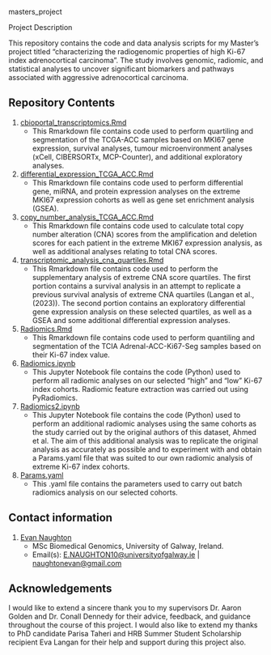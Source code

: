 masters_project

Project Description

This repository contains the code and data analysis scripts for my
Master's project titled "characterizing the radiogenomic properties of
high Ki-67 index adrenocortical carcinoma". The study involves genomic,
radiomic, and statistical analyses to uncover significant biomarkers and
pathways associated with aggressive adrenocortical carcinoma.

## Repository Contents

1.  [cbioportal_transcriptomics.Rmd](#cbioportal_transcriptomics.Rmd)
    -   This Rmarkdown file contains code used to perform quartiling and
        segmentation of the TCGA-ACC samples based on MKI67 gene
        expression, survival analyses, tumour microenvironment analyses
        (xCell, CIBERSORTx, MCP-Counter), and additional exploratory
        analyses.
2.  [differential_expression_TCGA_ACC.Rmd](#differential_expression_TCGA_ACC.Rmd)
    -   This Rmarkdown file contains code used to perform differential
        gene, miRNA, and protein expression analyses on the extreme
        MKI67 expression cohorts as well as gene set enrichment analysis
        (GSEA).
3.  [copy_number_analysis_TCGA_ACC.Rmd](#copy_number_analysis_TCGA_ACC.Rmd)
    -   This Rmarkdown file contains code used to calculate total copy
        number alteration (CNA) scores from the amplification and
        deletion scores for each patient in the extreme MKI67 expression
        analysis, as well as additional analyses relating to total CNA
        scores.
4.  [transcriptomic_analysis_cna_quartiles.Rmd](#transcriptomic_analysis_cna_quartiles.Rmd)
    -   This Rmarkdown file contains code used to perform the
        supplementary analysis of extreme CNA score quartiles. The first
        portion contains a survival analysis in an attempt to replicate
        a previous survival analysis of extreme CNA quartiles (Langan et
        al., (2023)). The second portion contains an exploratory
        differential gene expression analysis on these selected
        quartiles, as well as a GSEA and some additional differential
        expression analyses.
5.  [Radiomics.Rmd](#Radiomics.Rmd)
    -   This Rmarkdown file contains code used to perform quantiling and
        segmentation of the TCIA Adrenal-ACC-Ki67-Seg samples based on
        their Ki-67 index value.
6.  [Radiomics.ipynb](#Radiomics.ipynb)
    -   This Jupyter Notebook file contains the code (Python) used to
        perform all radiomic analyses on our selected "high" and "low"
        Ki-67 index cohorts. Radiomic feature extraction was carried out
        using PyRadiomics.
7.  [Radiomics2.ipynb](#Radiomics2.ipynb)
    -   This Jupyter Notebook file contains the code (Python) used to
        perform an additional radiomic analyses using the same cohorts
        as the study carried out by the original authors of this
        dataset, Ahmed et al. The aim of this additional analysis was to
        replicate the original analysis as accurately as possible and to
        experiment with and obtain a Params.yaml file that was suited to
        our own radiomic analysis of extreme Ki-67 index cohorts.
8.  [Params.yaml](#Params.yaml)
    -   This .yaml file contains the parameters used to carry out batch
        radiomics analysis on our selected cohorts.

## Contact information

1.  [Evan Naughton](#Evan%20Naughton)
    -   MSc Biomedical Genomics, University of Galway, Ireland.
    -   Email(s):
        [E.NAUGHTON10\@universityofgalway.ie](mailto:E.NAUGHTON10@universityofgalway.ie){.email}
        \|
        [naughtonevan\@gmail.com](mailto:naughtonevan@gmail.com){.email}

## Acknowledgements

I would like to extend a sincere thank you to my supervisors Dr. Aaron
Golden and Dr. Conall Dennedy for their advice, feedback, and guidance
throughout the course of this project. I would also like to extend my
thanks to PhD candidate Parisa Taheri and HRB Summer Student Scholarship
recipient Eva Langan for their help and support during this project
also.
